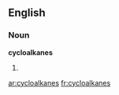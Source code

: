 ==English==

===Noun===
'''cycloalkanes'''

# {{plural of|[[cycloalkane]]}}

[[ar:cycloalkanes]]
[[fr:cycloalkanes]]